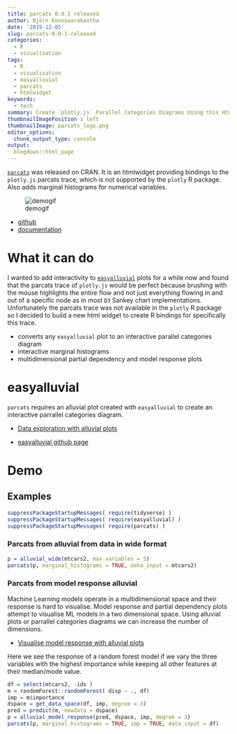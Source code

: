 ```yaml
---
title: parcats 0.0.1 released
author: Björn Koneswarakantha
date: '2019-12-05'
slug: parcats-0-0-1-released
categories:
  - R
  - visualisation
tags:
  - R
  - visualisation
  - easyalluvial
  - parcats
  - htmlwidget
keywords:
  - tech
summary: Create `plotly.js` Parallel Categories Diagrams Using this Htmlwidget and `easyalluvial`
thumbnailImagePosition : left
thumbnailImage: parcats_logo.png
editor_options: 
  chunk_output_type: console
output:
  blogdown::html_page
---
```


[`parcats`](https://erblast.github.io/parcats/) was released on CRAN. It is an htmlwidget providing bindings to the `plotly.js` parcats trace, which is not supported by the `plotly` R package. Also adds marginal histograms for numerical variables.

![demogif](https://erblast.github.io/parcats/demo1.gif)

- [github](https://github.com/erblast/parcats)
- [documentation](https://erblast.github.io/parcats/)

# What it can do

I wanted to add interactivity to [`easyalluvial`](https://github.com/erblast/easyalluvial) plots for a while now and found that the parcats trace of `plotly.js` would be perfect because brushing with the mouse highlights the entire flow and not just everything flowing in and out of a specific node as in most `D3` Sankey chart implementations. Unfortunately the parcats trace was not available in the `plotly` R package so I decided to build a new html widget to create R bindings for specifically this trace.

-  converts any `easyalluvial` plot to an interactive parallel categories diagram
- interactive marginal histograms
- multidimensional partial dependency and model response plots

# easyalluvial

`parcats` requires an alluvial plot created with `easyalluvial` to create an interactive parrallel categories diagram.

- [Data exploration with alluvial plots](https://www.datisticsblog.com/2018/10/intro_easyalluvial/#features)

- [easyalluvial github page](https://github.com/erblast/easyalluvial)

# Demo

## Examples

```r
suppressPackageStartupMessages( require(tidyverse) )
suppressPackageStartupMessages( require(easyalluvial) )
suppressPackageStartupMessages( require(parcats) )
```


### Parcats from alluvial from data in wide format

```r
p = alluvial_wide(mtcars2, max_variables = 5)
parcats(p, marginal_histograms = TRUE, data_input = mtcars2)
```


### Parcats from model response alluvial

Machine Learning models operate in a multidimensional space and their response is hard to visualise. Model response and partial dependency plots attempt to visualise ML models in a two dimensional space. Using alluvial plots or parrallel categories diagrams we can increase the number of dimensions.

- [Visualise model response with alluvial plots](https://www.datisticsblog.com/page/visualising-model-response-with-easyalluvial/)

Here we see the response of a random forest model if we vary the three variables with the highest importance while keeping all other features at their median/mode value.


```r
df = select(mtcars2, -ids )
m = randomForest::randomForest( disp ~ ., df)
imp = m$importance
dspace = get_data_space(df, imp, degree = 3)
pred = predict(m, newdata = dspace)
p = alluvial_model_response(pred, dspace, imp, degree = 3)
parcats(p, marginal_histograms = TRUE, imp = TRUE, data_input = df)
```
